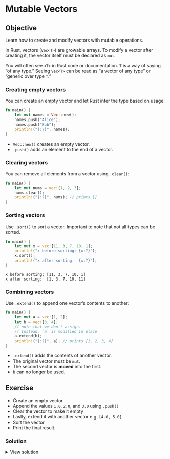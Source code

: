 # Mutable Vectors

::: callout-tip
## Objective
Learn how to create and modify vectors with mutable operations.
:::

In Rust, vectors (`Vec<T>`) are growable arrays. To modify a vector after creating it, the vector itself must be declared as `mut`.

::: callout-note
You will often see `<T>` in Rust code or documentation. `T` is a way of saying "of any type." Seeing `Vec<T>` can be read as "a vector of any type" or "generic over type `T`."
:::

### Creating empty vectors

You can create an empty vector and let Rust infer the type based on usage:

```rust
fn main() {
    let mut names = Vec::new();
    names.push("Alice");
    names.push("Bob");
    println!("{:?}", names);
}
```

- `Vec::new()` creates an empty vector.
- `.push()` adds an element to the end of a vector.

### Clearing vectors

You can remove all elements from a vector using `.clear()`:

```rust
fn main() {
    let mut nums = vec![1, 2, 3];
    nums.clear();
    println!("{:?}", nums); // prints []
}
```

### Sorting vectors

Use `.sort()` to sort a vector. Important to note that not all types can be sorted.

```rust
fn main() {
    let mut x = vec![11, 3, 7, 10, 1];
    println!("x before sorting: {x:?}");
    x.sort();
    println!("x after sorting:  {x:?}");
}
```
```
x before sorting: [11, 3, 7, 10, 1]
x after sorting:  [1, 3, 7, 10, 11]
```

### Combining vectors

Use `.extend()` to append one vector's contents to another:

```rust
fn main() {
    let mut a = vec![1, 2];
    let b = vec![3, 4];
    // note that we don't assign.
    // Instead, `a` is modified in place
    a.extend(b);
    println!("{:?}", a); // prints [1, 2, 3, 4]
}
```

- `.extend()` adds the contents of another vector.
- The original vector must be `mut`.
- The second vector is **moved** into the first.
- `b` can no longer be used.

## Exercise

- Create an empty vector
- Append the values `1.0`, `2.0`, and `3.0` using `.push()`
- Clear the vector to make it empty
- Lastly, extend it with another vector e.g. `[4.0, 5.0]`
- Sort the vector
- Print the final result.

### Solution

<details>
<summary>View solution</summary>

```rust
fn main() {
    let mut x = Vec::new();
    x.push(1.0);
    x.push(2.0);
    x.push(3.0);
    x.clear();
    x.extend(vec![4.0, 5.0]);
    println!("{:?}", x);
}
```

</details>
